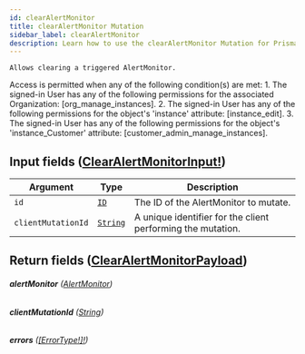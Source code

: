 ```yaml
---
id: clearAlertMonitor
title: clearAlertMonitor Mutation
sidebar_label: clearAlertMonitor
description: Learn how to use the clearAlertMonitor Mutation for Prismatic's API.
---
```


    Allows clearing a triggered AlertMonitor.

Access is permitted when any of the following condition(s) are met: 1. The signed-in User has any of the following permissions for the associated Organization: [org_manage_instances]. 2. The signed-in User has any of the following permissions for the object's 'instance' attribute: [instance_edit]. 3. The signed-in User has any of the following permissions for the object's 'instance_Customer' attribute: [customer_admin_manage_instances].

## Input fields ([ClearAlertMonitorInput!](api/schema/input_object/ClearAlertMonitorInput.mdx))

| Argument           | Type                                     | Description                                                 |
| ------------------ | ---------------------------------------- | ----------------------------------------------------------- |
| `id`               | [`ID`](api/schema/scalar/ID.mdx)         | The ID of the AlertMonitor to mutate.                       |
| `clientMutationId` | [`String`](api/schema/scalar/String.mdx) | A unique identifier for the client performing the mutation. |

## Return fields ([ClearAlertMonitorPayload](api/schema/object/ClearAlertMonitorPayload.mdx))

###### <b>alertMonitor</b> ([AlertMonitor](api/schema/object/AlertMonitor.mdx))

###### <b>clientMutationId</b> ([String](api/schema/scalar/String.mdx))

###### <b>errors</b> ([[ErrorType!]!](api/schema/object/ErrorType.mdx))
